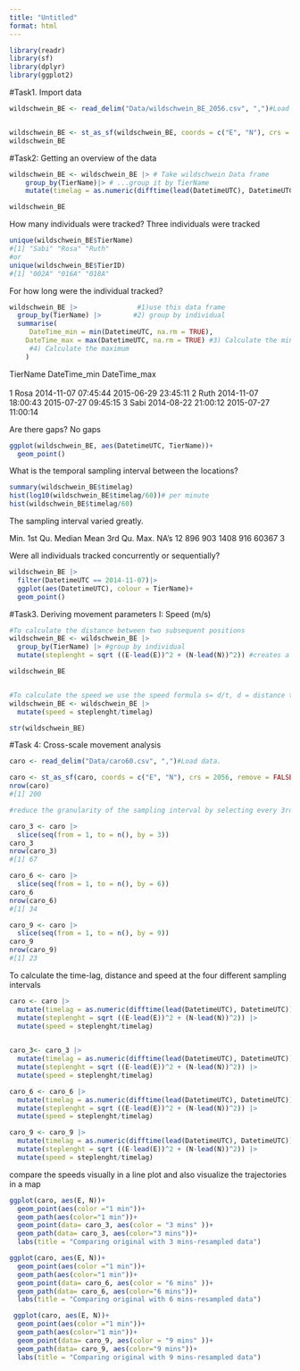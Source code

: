 ```yaml
---
title: "Untitled"
format: html
---
```


```r
library(readr)
library(sf)
library(dplyr)
library(ggplot2)
```

#Task1. Import data

```r
wildschwein_BE <- read_delim("Data/wildschwein_BE_2056.csv", ",")#Load data.


wildschwein_BE <- st_as_sf(wildschwein_BE, coords = c("E", "N"), crs = 2056, remove = FALSE)#convert to an sf object, remove=FALSE keeps both coordinate columns (E,N)
wildschwein_BE
```
#Task2: Getting an overview of the data
```r

wildschwein_BE <- wildschwein_BE |> # Take wildschwein Data frame
    group_by(TierName)|> # ...group it by TierName
    mutate(timelag = as.numeric(difftime(lead(DatetimeUTC), DatetimeUTC)), units = "secs")#create a new column timelag (mutate) by calculating the time difference between consecutive rows (difftime) in the same individual and coerces the new column as numeric (as.numeric)

wildschwein_BE

```

How many individuals were tracked? Three individuals were tracked

```r
unique(wildschwein_BE$TierName)
#[1] "Sabi" "Rosa" "Ruth"
#or
unique(wildschwein_BE$TierID)
#[1] "002A" "016A" "018A"
```

For how long were the individual tracked?

```r
wildschwein_BE |>               #1)use this data frame
  group_by(TierName) |>        #2) group by individual
  summarise(
     DateTime_min = min(DatetimeUTC, na.rm = TRUE),
    DateTime_max = max(DatetimeUTC, na.rm = TRUE) #3) Calculate the minimum  
     #4) Calculate the maximum 
    )   
```

TierName DateTime_min        DateTime_max       
  <chr>    <dttm>              <dttm>             
1 Rosa     2014-11-07 07:45:44 2015-06-29 23:45:11
2 Ruth     2014-11-07 18:00:43 2015-07-27 09:45:15
3 Sabi     2014-08-22 21:00:12 2015-07-27 11:00:14

Are there gaps? No gaps 

```r
ggplot(wildschwein_BE, aes(DatetimeUTC, TierName))+
  geom_point()
```
What is the temporal sampling interval between the locations?

```r
summary(wildschwein_BE$timelag)
hist(log10(wildschwein_BE$timelag/60))# per minute
hist(wildschwein_BE$timelag/60)
```

The sampling interval varied greatly. 

 Min. 1st Qu.  Median    Mean 3rd Qu.    Max.    NA's 
     12     896     903    1408     916   60367       3

Were all individuals tracked concurrently or sequentially?

```r
wildschwein_BE |> 
  filter(DatetimeUTC == 2014-11-07)|> 
  ggplot(aes(DatetimeUTC), colour = TierName)+
  geom_point()

```
#Task3. Deriving movement parameters I: Speed (m/s)
```r
#To calculate the distance between two subsequent positions
wildschwein_BE <- wildschwein_BE |>
  group_by(TierName) |> #group by individual
  mutate(steplenght = sqrt ((E-lead(E))^2 + (N-lead(N))^2)) #creates a new column with the calculated distance between two consecutive positions

wildschwein_BE


#To calculate the speed we use the speed formula s= d/t, d = distance traveled, t = time elapsed 
wildschwein_BE <- wildschwein_BE |>
  mutate(speed = steplenght/timelag)

str(wildschwein_BE)
```

#Task 4: Cross-scale movement analysis
```r
caro <- read_delim("Data/caro60.csv", ",")#Load data.

caro <- st_as_sf(caro, coords = c("E", "N"), crs = 2056, remove = FALSE)
nrow(caro)
#[1] 200

#reduce the granularity of the sampling interval by selecting every 3rd, 6th and 9th position and save the output to caro_3, caro_6,caro_9 accordingly.

caro_3 <- caro |>
  slice(seq(from = 1, to = n(), by = 3))
caro_3
nrow(caro_3)
#[1] 67

caro_6 <- caro |>
  slice(seq(from = 1, to = n(), by = 6))
caro_6
nrow(caro_6)
#[1] 34

caro_9 <- caro |>
  slice(seq(from = 1, to = n(), by = 9))
caro_9
nrow(caro_9)
#[1] 23

```

To calculate the time-lag, distance and speed at the four different sampling intervals

```r
caro <- caro |>
  mutate(timelag = as.numeric(difftime(lead(DatetimeUTC), DatetimeUTC)), units = "secs")|>
  mutate(steplenght = sqrt ((E-lead(E))^2 + (N-lead(N))^2)) |>
  mutate(speed = steplenght/timelag)
  
```

```r
caro_3<- caro_3 |>
  mutate(timelag = as.numeric(difftime(lead(DatetimeUTC), DatetimeUTC)), units = "secs")|>
  mutate(steplenght = sqrt ((E-lead(E))^2 + (N-lead(N))^2)) |>
  mutate(speed = steplenght/timelag)
```

```r
caro_6 <- caro_6 |>
  mutate(timelag = as.numeric(difftime(lead(DatetimeUTC), DatetimeUTC)), units = "secs")|>
  mutate(steplenght = sqrt ((E-lead(E))^2 + (N-lead(N))^2)) |>
  mutate(speed = steplenght/timelag)
```

```r
caro_9 <- caro_9 |>
  mutate(timelag = as.numeric(difftime(lead(DatetimeUTC), DatetimeUTC)), units = "secs")|>
  mutate(steplenght = sqrt ((E-lead(E))^2 + (N-lead(N))^2)) |>
  mutate(speed = steplenght/timelag)
```

compare the speeds visually in a line plot and also visualize the trajectories in a map

```r
ggplot(caro, aes(E, N))+
  geom_point(aes(color ="1 min"))+
  geom_path(aes(color="1 min"))+
  geom_point(data= caro_3, aes(color = "3 mins" ))+
  geom_path(data= caro_3, aes(color="3 mins"))+
  labs(title = "Comparing original with 3 mins-resampled data")

ggplot(caro, aes(E, N))+
  geom_point(aes(color ="1 min"))+
  geom_path(aes(color="1 min"))+
  geom_point(data= caro_6, aes(color = "6 mins" ))+
  geom_path(data= caro_6, aes(color="6 mins"))+
  labs(title = "Comparing original with 6 mins-resampled data")

 ggplot(caro, aes(E, N))+
  geom_point(aes(color ="1 min"))+
  geom_path(aes(color="1 min"))+
  geom_point(data= caro_9, aes(color = "9 mins" ))+
  geom_path(data= caro_9, aes(color="9 mins"))+
  labs(title = "Comparing original with 9 mins-resampled data") 
```
